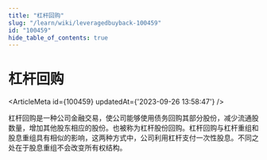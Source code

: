 ```yaml
---
title: "杠杆回购"
slug: "/learn/wiki/leveragedbuyback-100459"
id: "100459"
hide_table_of_contents: true
---
```



# 杠杆回购

<ArticleMeta id={100459} updatedAt={'2023-09-26 13:58:47'} />
<div className='border-solid border-b border-t-0 my-4 border-[var(--ifm-color-gray-300)]' />

杠杆回购是一种公司金融交易，使公司能够使用债务回购其部分股份，减少流通股数量，增加其他股东相应的股份。也被称为杠杆股份回购。杠杆回购与杠杆重组和股息重组具有相似的影响，这两种方式中，公司利用杠杆支付一次性股息。不同之处在于股息重组不会改变所有权结构。
